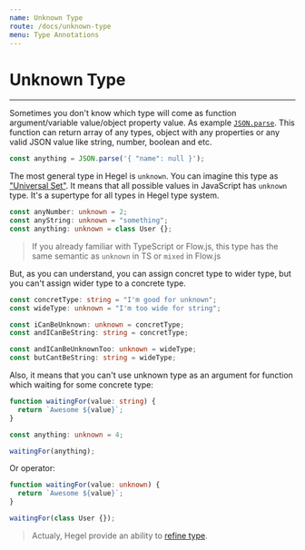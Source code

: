 ```yaml
---
name: Unknown Type
route: /docs/unknown-type
menu: Type Annotations
---
```


# Unknown Type
---------------------

Sometimes you don't know which type will come as function argument/variable value/object property value.
As example [`JSON.parse`](https://developer.mozilla.org/ru/docs/Web/JavaScript/Reference/Global_Objects/JSON/parse). This function can return array of any types, object with any properties or any valid JSON value like string, number, boolean and etc.

```typescript
const anything = JSON.parse('{ "name": null }');
```

The most general type in Hegel is `unknown`. You can imagine this type as ["Universal Set"](https://en.wikipedia.org/wiki/Universal_set). It means that all possible values in JavaScript has `unknown` type. It's a supertype for all types in Hegel type system.

```typescript
const anyNumber: unknown = 2;
const anyString: unknown = "something";
const anything: unknown = class User {};
```

> If you already familiar with TypeScript or Flow.js, this type has the same semantic as `unknown` in TS or `mixed` in Flow.js

But, as you can understand, you can assign concret type to wider type, but you can't assign wider type to a concrete type.

```typescript
const concretType: string = "I'm good for unknown";
const wideType: unknown = "I'm too wide for string";

const iCanBeUnknown: unknown = concretType;
const andICanBeString: string = concretType;

const andICanBeUnknownToo: unknown = wideType;
const butCantBeString: string = wideType;
```

Also, it means that you can't use unknown type as an argument for function which waiting for some concrete type:

```typescript
function waitingFor(value: string) {
  return `Awesome ${value}`;
}

const anything: unknown = 4;

waitingFor(anything);
```

Or operator:

```typescript
function waitingFor(value: unknown) {
  return `Awesome ${value}`;
}

waitingFor(class User {});
```

> Actualy, Hegel provide an ability to [refine type](/docs/type-refinement).
